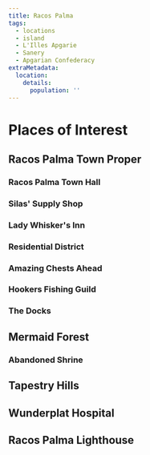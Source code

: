 ```yaml
---
title: Racos Palma
tags:
  - locations
  - island
  - L'Illes Apgarie
  - Sanery
  - Apgarian Confederacy
extraMetadata:
  location:
    details:
      population: ''
---
```



# Places of Interest
## Racos Palma Town Proper
### Racos Palma Town Hall
### Silas' Supply Shop
### Lady Whisker's Inn
### Residential District
### Amazing Chests Ahead
### Hookers Fishing Guild
### The Docks
## Mermaid Forest
### Abandoned Shrine
## Tapestry Hills
## Wunderplat Hospital
## Racos Palma Lighthouse
